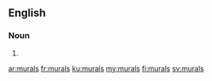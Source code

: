 ==English==

===Noun===
{{head|en|noun plural form}}

# {{plural of|mural|lang=en}}

[[ar:murals]]
[[fr:murals]]
[[ku:murals]]
[[my:murals]]
[[fi:murals]]
[[sv:murals]]